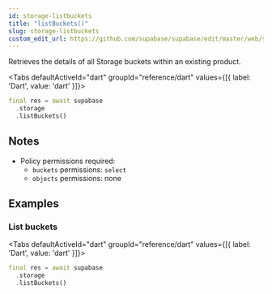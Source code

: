 ```yaml
---
id: storage-listbuckets
title: "listBuckets()"
slug: storage-listbuckets
custom_edit_url: https://github.com/supabase/supabase/edit/master/web/spec/dart.yml
---
```



Retrieves the details of all Storage buckets within an existing product.


<Tabs
  defaultActiveId="dart"
  groupId="reference/dart"
  values={[{ label: 'Dart', value: 'dart' }]}>

<TabsPanel id="dart" label="dart">

```dart
final res = await supabase
  .storage
  .listBuckets()
```


</TabsPanel>

</Tabs>





## Notes

- Policy permissions required:
  - `buckets` permissions: `select` 
  - `objects` permissions: none










## Examples

### List buckets



<Tabs
  defaultActiveId="dart"
  groupId="reference/dart"
  values={[{ label: 'Dart', value: 'dart' }]}>

<TabsPanel id="dart" label="dart">

```dart
final res = await supabase
  .storage
  .listBuckets()
```


</TabsPanel>

</Tabs>